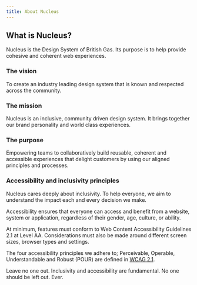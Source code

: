 ```yaml
---
title: About Nucleus
---
```

## What is Nucleus?

Nucleus is the Design System of British Gas. Its purpose is to help provide cohesive and coherent web experiences.

### The vision

To create an industry leading design system that is known and respected across the community.

### The mission

Nucleus is an inclusive, community driven design system. It brings together our brand personality and world class experiences.

### The purpose

Empowering teams to collaboratively build reusable, coherent and accessible experiences that delight customers by using our aligned principles and processes.

### Accessibility and inclusivity principles

Nucleus cares deeply about inclusivity. To help everyone, we aim to understand the impact each and every decision we make.

Accessibility ensures that everyone can access and benefit from a website, system or application, regardless of their gender, age, culture, or ability.

At minimum, features must conform to Web Content Accessibility Guidelines 2.1 at Level AA. Considerations must also be made around different screen sizes, browser types and settings.

The four accessibility principles we adhere to; Perceivable, Operable, Understandable and Robust (POUR) are defined in [WCAG 2.1](https://www.w3.org/TR/WCAG21/).

Leave no one out. Inclusivity and accessibility are fundamental. No one should be left out. Ever.
